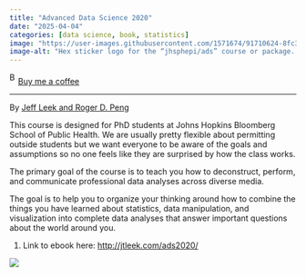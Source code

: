 ```yaml
---
title: "Advanced Data Science 2020" 
date: "2025-04-04" 
categories: [data science, book, statistics]
image: "https://user-images.githubusercontent.com/1571674/91710624-8fc32d00-eb52-11ea-89b0-08397b02ced8.png" 
image-alt: "Hex sticker logo for the “jhsphepi/ads” course or package. It features a stylized iceberg with the majority submerged underwater, symbolizing hidden data complexity. The text “jhsph ads” appears above the iceberg in light blue, with gray clouds in the background. The URL “www.jtleek.com/ads2020” is written diagonally along the bottom right corner." 
---
```


<link href="https://fonts.googleapis.com/css?family=Cookie" rel="stylesheet"><a class="bmc-button" target="_blank" href="https://www.buymeacoffee.com/JoscelinRocha">![Buy me a coffee](https://cdn.buymeacoffee.com/buttons/bmc-new-btn-logo.svg){alt="Buy me a coffee" width="15" height="21"}Buy me a coffee</a>

------------------------------------------------------------------------

By [Jeff Leek and Roger D. Peng](http://jtleek.com/ads2020/)

This course is designed for PhD students at Johns Hopkins Bloomberg School of Public Health. We are usually pretty flexible about permitting outside students but we want everyone to be aware of the goals and assumptions so no one feels like they are surprised by how the class works.

The primary goal of the course is to teach you how to deconstruct, perform, and communicate professional data analyses across diverse media.

The goal is to help you to organize your thinking around how to combine the things you have learned about statistics, data manipulation, and visualization into complete data analyses that answer important questions about the world around you.

1.  Link to ebook here: <http://jtleek.com/ads2020/>

![](https://user-images.githubusercontent.com/1571674/91710624-8fc32d00-eb52-11ea-89b0-08397b02ced8.png)
